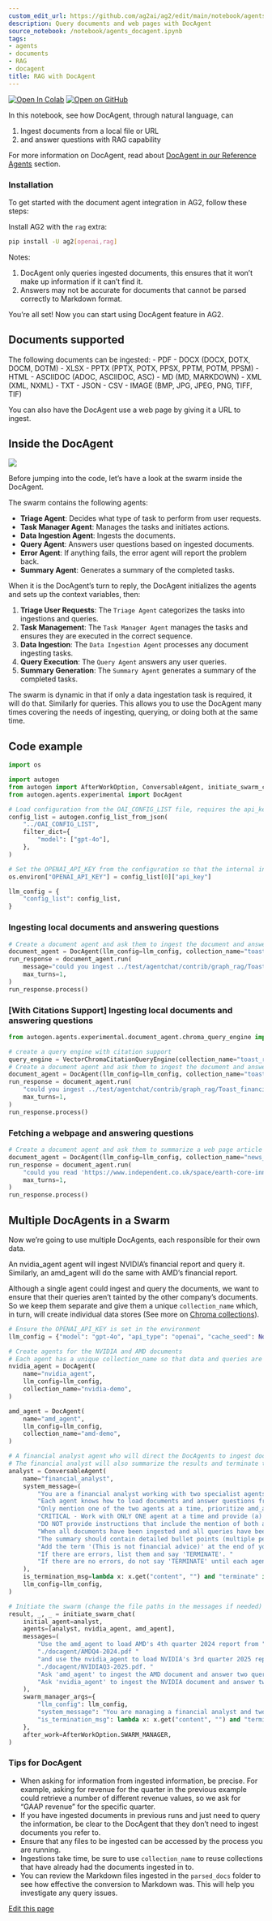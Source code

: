 ```yaml
---
custom_edit_url: https://github.com/ag2ai/ag2/edit/main/notebook/agents_docagent.ipynb
description: Query documents and web pages with DocAgent
source_notebook: /notebook/agents_docagent.ipynb
tags:
- agents
- documents
- RAG
- docagent
title: RAG with DocAgent
---
```


<a href="https://colab.research.google.com/github/ag2ai/ag2/blob/main/notebook/agents_docagent.ipynb" class="colab-badge" target="_blank"><img noZoom src="https://colab.research.google.com/assets/colab-badge.svg" alt="Open In Colab" /></a>
<a href="https://github.com/ag2ai/ag2/blob/main/notebook/agents_docagent.ipynb" class="github-badge" target="_blank"><img noZoom src="https://img.shields.io/badge/Open%20on%20GitHub-grey?logo=github" alt="Open on GitHub" /></a>




In this notebook, see how DocAgent, through natural language, can

1.  Ingest documents from a local file or URL
2.  and answer questions with RAG capability

For more information on DocAgent, read about [DocAgent in our Reference
Agents](https://docs.ag2.ai/latest/docs/user-guide/reference-agents/docagent)
section.

### Installation

To get started with the document agent integration in AG2, follow these
steps:

Install AG2 with the `rag` extra:


```bash
pip install -U ag2[openai,rag]
```

Notes:

1.  DocAgent only queries ingested documents, this ensures that it won’t
    make up information if it can’t find it.
2.  Answers may not be accurate for documents that cannot be parsed
    correctly to Markdown format.

You’re all set! Now you can start using DocAgent feature in AG2.

## Documents supported

The following documents can be ingested: - PDF - DOCX (DOCX, DOTX, DOCM,
DOTM) - XLSX - PPTX (PPTX, POTX, PPSX, PPTM, POTM, PPSM) - HTML -
ASCIIDOC (ADOC, ASCIIDOC, ASC) - MD (MD, MARKDOWN) - XML (XML, NXML) -
TXT - JSON - CSV - IMAGE (BMP, JPG, JPEG, PNG, TIFF, TIF)

You can also have the DocAgent use a web page by giving it a URL to
ingest.

## Inside the DocAgent

![](https://media.githubusercontent.com/media/ag2ai/ag2/refs/heads/main/notebook/docagent_swarm.png)

Before jumping into the code, let’s have a look at the swarm inside the
DocAgent.

The swarm contains the following agents:

-   **Triage Agent**: Decides what type of task to perform from user
    requests.
-   **Task Manager Agent**: Manages the tasks and initiates actions.
-   **Data Ingestion Agent**: Ingests the documents.
-   **Query Agent**: Answers user questions based on ingested documents.
-   **Error Agent**: If anything fails, the error agent will report the
    problem back.
-   **Summary Agent**: Generates a summary of the completed tasks.

When it is the DocAgent’s turn to reply, the DocAgent initializes the
agents and sets up the context variables, then:

1.  **Triage User Requests**: The `Triage Agent` categorizes the tasks
    into ingestions and queries.
2.  **Task Management**: The `Task Manager Agent` manages the tasks and
    ensures they are executed in the correct sequence.
3.  **Data Ingestion**: The `Data Ingestion Agent` processes any
    document ingesting tasks.
4.  **Query Execution**: The `Query Agent` answers any user queries.
5.  **Summary Generation**: The `Summary Agent` generates a summary of
    the completed tasks.

The swarm is dynamic in that if only a data ingestation task is
required, it will do that. Similarly for queries. This allows you to use
the DocAgent many times covering the needs of ingesting, querying, or
doing both at the same time.

## Code example


```python
import os

import autogen
from autogen import AfterWorkOption, ConversableAgent, initiate_swarm_chat
from autogen.agents.experimental import DocAgent
```


```python
# Load configuration from the OAI_CONFIG_LIST file, requires the api_key to exist in the configuration
config_list = autogen.config_list_from_json(
    "../OAI_CONFIG_LIST",
    filter_dict={
        "model": ["gpt-4o"],
    },
)

# Set the OPENAI_API_KEY from the configuration so that the internal ingestion can use it
os.environ["OPENAI_API_KEY"] = config_list[0]["api_key"]

llm_config = {
    "config_list": config_list,
}
```

### Ingesting local documents and answering questions


```python
# Create a document agent and ask them to ingest the document and answer the question
document_agent = DocAgent(llm_config=llm_config, collection_name="toast_report")
run_response = document_agent.run(
    message="could you ingest ../test/agentchat/contrib/graph_rag/Toast_financial_report.pdf? What is the fiscal year 2024 financial summary?",
    max_turns=1,
)
run_response.process()
```

### \[With Citations Support\] Ingesting local documents and answering questions


```python
from autogen.agents.experimental.document_agent.chroma_query_engine import VectorChromaCitationQueryEngine

# create a query engine with citation support
query_engine = VectorChromaCitationQueryEngine(collection_name="toast_report", enable_query_citations=True)
# Create a document agent and ask them to ingest the document and answer the question
document_agent = DocAgent(llm_config=llm_config, collection_name="toast_report", query_engine=query_engine)
run_response = document_agent.run(
    "could you ingest ../test/agentchat/contrib/graph_rag/Toast_financial_report.pdf? What is the fiscal year 2024 financial summary?",
    max_turns=1,
)
run_response.process()
```

### Fetching a webpage and answering questions


```python
# Create a document agent and ask them to summarize a web page article
document_agent = DocAgent(llm_config=llm_config, collection_name="news_reports")
run_response = document_agent.run(
    "could you read 'https://www.independent.co.uk/space/earth-core-inner-shape-change-b2695585.html' and summarize the article?",
    max_turns=1,
)
run_response.process()
```

## Multiple DocAgents in a Swarm

Now we’re going to use multiple DocAgents, each responsible for their
own data.

An nvidia_agent agent will ingest NVIDIA’s financial report and query
it. Similarly, an amd_agent will do the same with AMD’s financial
report.

Although a single agent could ingest and query the documents, we want to
ensure that their queries aren’t tainted by the other company’s
documents. So we keep them separate and give them a unique
`collection_name` which, in turn, will create individual data stores
(See more on [Chroma
collections](https://cookbook.chromadb.dev/core/collections/)).


```python
# Ensure the OPENAI_API_KEY is set in the environment
llm_config = {"model": "gpt-4o", "api_type": "openai", "cache_seed": None}

# Create agents for the NVIDIA and AMD documents
# Each agent has a unique collection_name so that data and queries are run in different vector store spaces
nvidia_agent = DocAgent(
    name="nvidia_agent",
    llm_config=llm_config,
    collection_name="nvidia-demo",
)

amd_agent = DocAgent(
    name="amd_agent",
    llm_config=llm_config,
    collection_name="amd-demo",
)

# A financial analyst agent who will direct the DocAgents to ingest documents and answer questions
# The financial analyst will also summarize the results and terminate the conversation
analyst = ConversableAgent(
    name="financial_analyst",
    system_message=(
        "You are a financial analyst working with two specialist agents, amd_agent who handles all AMD documents and queries, and nvidia_agent who handles all NVIDIA documents and queries. "
        "Each agent knows how to load documents and answer questions from the document regarding their respective companies. "
        "Only mention one of the two agents at a time, prioritize amd_agent. You will be able to engage each agent separately in subsequent iterations. "
        "CRITICAL - Work with ONLY ONE agent at a time and provide (a) an indication for them to take action by saying '[Next to speak is ...]' together with (b) documents they need to ingest and (c) queries they need to run, if any. "
        "DO NOT provide instructions that include the mention of both agents in the one response. "
        "When all documents have been ingested and all queries have been answered, provide a summary and add 'TERMINATE' to the end of your summary. "
        "The summary should contain detailed bullet points (multiple per query if needed) and grouped by each query. After the summary provide a one line conclusion. "
        "Add the term '(This is not financial advice)' at the end of your conclusion. "
        "If there are errors, list them and say 'TERMINATE'. "
        "If there are no errors, do not say 'TERMINATE' until each agent has run their queries and provided their answers."
    ),
    is_termination_msg=lambda x: x.get("content", "") and "terminate" in x.get("content", "").lower(),
    llm_config=llm_config,
)

# Initiate the swarm (change the file paths in the messages if needed)
result, _, _ = initiate_swarm_chat(
    initial_agent=analyst,
    agents=[analyst, nvidia_agent, amd_agent],
    messages=(
        "Use the amd_agent to load AMD's 4th quarter 2024 report from "
        "./docagent/AMDQ4-2024.pdf "
        "and use the nvidia_agent to load NVIDIA's 3rd quarter 2025 report from "
        "./docagent/NVIDIAQ3-2025.pdf. "
        "Ask 'amd_agent' to ingest the AMD document and answer two queries (a) what AMD did in regards to AI and (b) what was the Q4 2024 GAAP revenue."
        "Ask 'nvidia_agent' to ingest the NVIDIA document and answer two queries (a) what NVIDIA did in regards to AI and (b) what was Q3 2025 GAAP revenue."
    ),
    swarm_manager_args={
        "llm_config": llm_config,
        "system_message": "You are managing a financial analyst and two specialist company agents. After amd_agent or nvidia_agent, select the financial_analyst to speak next.",
        "is_termination_msg": lambda x: x.get("content", "") and "terminate" in x.get("content", "").lower(),
    },
    after_work=AfterWorkOption.SWARM_MANAGER,
)
```

### Tips for DocAgent

-   When asking for information from ingested information, be precise.
    For example, asking for revenue for the quarter in the previous
    example could retrieve a number of different revenue values, so we
    ask for “GAAP revenue” for the specific quarter.
-   If you have ingested documents in previous runs and just need to
    query the information, be clear to the DocAgent that they don’t need
    to ingest documents you refer to.
-   Ensure that any files to be ingested can be accessed by the process
    you are running.
-   Ingestions take time, be sure to use `collection_name` to reuse
    collections that have already had the documents ingested in to.
-   You can review the Markdown files ingested in the `parsed_docs`
    folder to see how effective the conversion to Markdown was. This
    will help you investigate any query issues.

<div className="edit-url-container">
    <a className="edit-url" href="https://github.com/ag2ai/ag2/edit/main/notebook/agents_docagent.ipynb" target='_blank'><Icon icon="pen" iconType="solid" size="13px"/> Edit this page</a>
</div>
